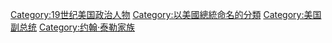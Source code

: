 [[Category:19世纪美国政治人物|Category:19世纪美国政治人物]]
[[Category:以美國總統命名的分類|Category:以美國總統命名的分類]]
[[Category:美国副总统|Category:美国副总统]]
[[Category:约翰·泰勒家族|Category:约翰·泰勒家族]]